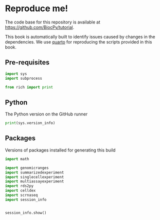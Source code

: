# Reproduce me! {.unnumbered}

The code base for this repository is available at [https://github.com/BiocPy/tutorial](https://github.com/BiocPy/tutorial).

This book is automatically built to identify issues caused by changes in the dependencies. We use [quarto](https://quarto.org/docs/books) for reproducing the scripts provided in this book.

## Pre-requisites

```python
import sys
import subprocess

from rich import print
```


## Python

The Python version on the GitHub runner

```python
print(sys.version_info)
```

## Packages 

Versions of packages installed for generating this build

```python
import math

import genomicranges
import summarizedexperiment
import singlecellexperiment
import multiassayexperiment
import rds2py
import celldex
import scrnaseq
import session_info


session_info.show()
```